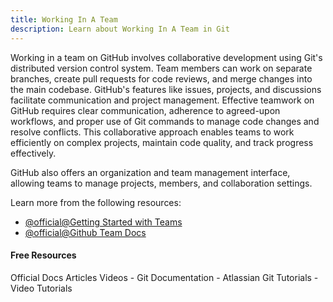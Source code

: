```yaml
---
title: Working In A Team
description: Learn about Working In A Team in Git
---
```

Working in a team on GitHub involves collaborative development using Git's distributed version control system. Team members can work on separate branches, create pull requests for code reviews, and merge changes into the main codebase. GitHub's features like issues, projects, and discussions facilitate communication and project management. Effective teamwork on GitHub requires clear communication, adherence to agreed-upon workflows, and proper use of Git commands to manage code changes and resolve conflicts. This collaborative approach enables teams to work efficiently on complex projects, maintain code quality, and track progress effectively.

GitHub also offers an organization and team management interface, allowing teams to manage projects, members, and collaboration settings.

Learn more from the following resources:

- [@official@Getting Started with Teams](https://docs.github.com/en/get-started/onboarding/getting-started-with-github-team)
- [@official@Github Team Docs](https://docs.github.com/organizations/organizing-members-into-teams/about-teams)

#### Free Resources

<Tabs defaultValue="official">
<TabsList>
<TabsTrigger value="official">Official Docs</TabsTrigger>
<TabsTrigger value="article">Articles</TabsTrigger>
<TabsTrigger value="video">Videos</TabsTrigger>
</TabsList>

<TabsContent value="official">
<Note type="note" title="official">
- <Link href="https://git-scm.com/docs">Git Documentation</Link>
</Note>
</TabsContent>
<TabsContent value="article">
<Note type="note" title="article">
- <Link href="https://www.atlassian.com/git/tutorials">Atlassian Git Tutorials</Link>
</Note>
</TabsContent>
<TabsContent value="video">
<Note type="note" title="video">
- <Link href="https://www.youtube.com/results?search_query=git+working-in-a-team+tutorial">Video Tutorials</Link>
</Note>
</TabsContent>
</Tabs>

